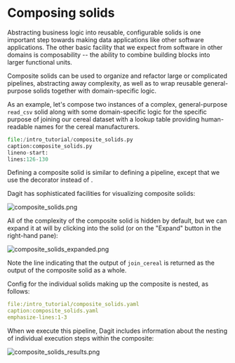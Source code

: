 
# Composing solids

Abstracting business logic into reusable, configurable solids is one
important step towards making data applications like other software
applications. The other basic facility that we expect from software in
other domains is composability -- the ability to combine building
blocks into larger functional units.

Composite solids can be used to organize and refactor large or
complicated pipelines, abstracting away complexity, as well as to wrap
reusable general-purpose solids together with domain-specific logic.

As an example, let's compose two instances of a complex,
general-purpose `read_csv` solid along with some domain-specific logic
for the specific purpose of joining our cereal dataset with a lookup
table providing human-readable names for the cereal manufacturers.

```python literalinclude
file:/intro_tutorial/composite_solids.py
caption:composite_solids.py
lineno-start:
lines:126-130
```

Defining a composite solid is similar to defining a pipeline, except
that we use the <PyObject module="dagster" object="composite_solid" displayText="@composite_solid" /> decorator
instead of <PyObject module="dagster" object="pipeline" displayText="@pipeline" />.

Dagit has sophisticated facilities for visualizing composite solids:

![composite_solids.png](/assets/images/tutorial/composite_solids.png)

All of the complexity of the composite solid is hidden by default, but
we can expand it at will by clicking into the solid (or on the
"Expand" button in the right-hand pane):

![composite_solids_expanded.png](/assets/images/tutorial/composite_solids_expanded.png)

Note the line indicating that the output of `join_cereal` is returned as
the output of the composite solid as a whole.

Config for the individual solids making up the composite is nested, as
follows:

```YAML literalinclude
file:/intro_tutorial/composite_solids.yaml
caption:composite_solids.yaml
emphasize-lines:1-3
```

When we execute this pipeline, Dagit includes information about the
nesting of individual execution steps within the composite:

![composite_solids_results.png](/assets/images/tutorial/composite_solids_results.png)
